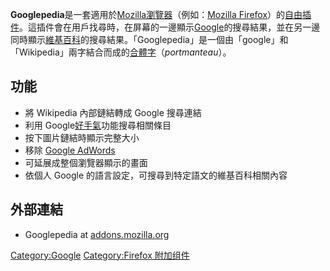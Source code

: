 {{noteTA
|G1=IT
}}
{{Infobox_Software |
  name = Googlepedia |
  screenshot = [[File:Googlepedia.jpg|250px]]|
  caption = Googlepedia with Firefox |
  developer = James Hall |
  latest_release_version = |
  latest_release_date =  |
  operating_system = [[跨平台|跨平台]] |
  genre = [[Extension_(Mozilla)|Mozilla extension]] |
  license = [[GNU_General_Public_License|GPL]] |
  website = [https://addons.mozilla.org/firefox/addon/googlepedia/ addons.mozilla.org] |
}}
{{Firefox TOC}}
'''Googlepedia'''是一套適用於[[Mozilla瀏覽器|Mozilla瀏覽器]]（例如：[[Mozilla_Firefox|Mozilla Firefox]]）的[[自由軟體|自由]][[插件|插件]]。這插件會在用戶找尋時，在屏幕的一邊顯示[[Google|Google]]的搜尋結果，並在另一邊同時顯示[[維基百科|維基百科]]的搜尋結果。「Googlepedia」是一個由「google」和「Wikipedia」兩字結合而成的[[合體字|合體字]]（''portmanteau''）。

== 功能 ==

* 將 Wikipedia 內部鏈結轉成 Google 搜尋連結
* 利用 Google[[手气不错|好手氣]]功能搜尋相關條目
* 按下圖片鏈結時顯示完整大小
* 移除 [[Google_AdWords|Google AdWords]]
* 可延展成整個瀏覽器顯示的畫面
* 依個人 Google 的語言設定，可搜尋到特定語文的維基百科相關內容

== 外部連結 ==

* Googlepedia at [http://arquivo.pt/wayback/20091001213557/https://addons.mozilla.org/firefox/2517/ addons.mozilla.org]
{{軟體小作品}}

[[Category:Google|Category:Google]]
[[Category:Firefox_附加组件|Category:Firefox 附加组件]]

<!-- Interwiki links -->